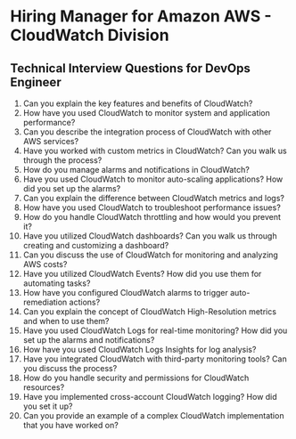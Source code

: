 

# Hiring Manager for Amazon AWS - CloudWatch Division

## Technical Interview Questions for DevOps Engineer

1. Can you explain the key features and benefits of CloudWatch?
2. How have you used CloudWatch to monitor system and application performance?
3. Can you describe the integration process of CloudWatch with other AWS services?
4. Have you worked with custom metrics in CloudWatch? Can you walk us through the process?
5. How do you manage alarms and notifications in CloudWatch?
6. Have you used CloudWatch to monitor auto-scaling applications? How did you set up the alarms?
7. Can you explain the difference between CloudWatch metrics and logs?
8. How have you used CloudWatch to troubleshoot performance issues?
9. How do you handle CloudWatch throttling and how would you prevent it?
10. Have you utilized CloudWatch dashboards? Can you walk us through creating and customizing a dashboard?
11. Can you discuss the use of CloudWatch for monitoring and analyzing AWS costs?
12. Have you utilized CloudWatch Events? How did you use them for automating tasks?
13. How have you configured CloudWatch alarms to trigger auto-remediation actions?
14. Can you explain the concept of CloudWatch High-Resolution metrics and when to use them?
15. Have you used CloudWatch Logs for real-time monitoring? How did you set up the alarms and notifications?
16. How have you used CloudWatch Logs Insights for log analysis?
17. Have you integrated CloudWatch with third-party monitoring tools? Can you discuss the process?
18. How do you handle security and permissions for CloudWatch resources?
19. Have you implemented cross-account CloudWatch logging? How did you set it up?
20. Can you provide an example of a complex CloudWatch implementation that you have worked on?